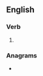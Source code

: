 ==English==

===Verb===
{{head|en|verb form}}

# {{present participle of|en|barge|nocat=1}}

===Anagrams===
* {{anagrams|en|a=abgginr|braggin'|garbing}}